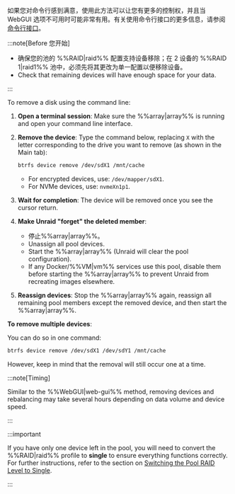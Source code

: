 如果您对命令行感到满意，使用此方法可以让您有更多的控制权，并且当 WebGUI 选项不可用时可能非常有用。有关使用命令行接口的更多信息，请参阅[命令行接口](../../../system-administration/advanced-tools/command-line-interface.mdx)。

:::note[Before 您开始]

- 确保您的池的 %%RAID|raid%% 配置支持设备移除；在 2 设备的 %%RAID 1|raid1%% 池中，必须先将其更改为单一配置以便移除设备。
- Check that remaining devices will have enough space for your data.

:::

To remove a disk using the command line:

1. **Open a terminal session**: Make sure the %%array|array%% is running and open your command line interface.

2. **Remove the device**: Type the command below, replacing `X` with the letter corresponding to the drive you want to remove (as shown in the Main tab):

   ```bash
   btrfs device remove /dev/sdX1 /mnt/cache
   ```

   - For encrypted devices, use: `/dev/mapper/sdX1`.
   - For NVMe devices, use: `nvmeXn1p1`.

3. **Wait for completion**: The device will be removed once you see the cursor return.

4. **Make Unraid "forget" the deleted member**:
   - 停止%%array|array%%。
   - Unassign all pool devices.
   - Start the %%array|array%% (Unraid will clear the pool configuration).
   - If any Docker/%%VM|vm%% services use this pool, disable them before starting the %%array|array%% to prevent Unraid from recreating images elsewhere.

5. **Reassign devices**: Stop the %%array|array%% again, reassign all remaining pool members except the removed device, and then start the %%array|array%%.

**To remove multiple devices**:

You can do so in one command:

```bash
btrfs device remove /dev/sdX1 /dev/sdY1 /mnt/cache
```

However, keep in mind that the removal will still occur one at a time.

:::note\[Timing]

Similar to the %%WebGUI|web-gui%% method, removing devices and rebalancing may take several hours depending on data volume and device speed.

:::

:::important

If you have only one device left in the pool, you will need to convert the %%RAID|raid%% profile to **single** to ensure everything functions correctly. For further instructions, refer to the section on [Switching the Pool RAID Level to Single](#changing-pool-raid-levels).

:::
